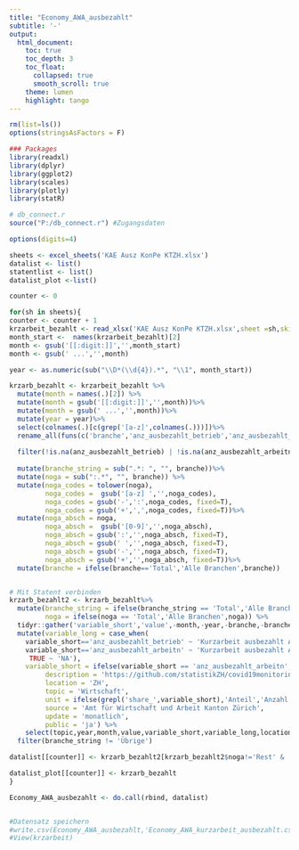 ```yaml
---
title: "Economy_AWA_ausbezahlt"
subtitle: '-'
output: 
  html_document:
    toc: true
    toc_depth: 3
    toc_float:
      collapsed: true
      smooth_scroll: true
    theme: lumen
    highlight: tango
---
```



```r
rm(list=ls())
options(stringsAsFactors = F)

### Packages 
library(readxl)
library(dplyr)
library(ggplot2)
library(scales)
library(plotly)
library(statR)

# db_connect.r
source("P:/db_connect.r") #Zugangsdaten

options(digits=4)
```


```r


sheets <- excel_sheets('KAE Ausz KonPe KTZH.xlsx')
datalist <- list()
statentlist <- list()
datalist_plot <-list()

counter <- 0

for(sh in sheets){
counter <- counter + 1
krzarbeit_bezahlt <- read_xlsx('KAE Ausz KonPe KTZH.xlsx',sheet =sh,skip = 1, na = c("NA",""))
month_start <-  names(krzarbeit_bezahlt)[2]
month <- gsub('[[:digit:]]','',month_start)
month <- gsub(' ...','',month)

year <- as.numeric(sub("\\D*(\\d{4}).*", "\\1", month_start))

krzarb_bezahlt <- krzarbeit_bezahlt %>%
  mutate(month = names(.)[2]) %>%
  mutate(month = gsub('[[:digit:]]','',month))%>%
  mutate(month = gsub(' ...','',month))%>%
  mutate(year = year)%>%
  select(colnames(.)[c(grep('[a-z]',colnames(.)))])%>%
  rename_all(funs(c('branche','anz_ausbezahlt_betrieb','anz_ausbezahlt_arbeitn','month','year')))%>%
  
  filter(!is.na(anz_ausbezahlt_betrieb) | !is.na(anz_ausbezahlt_arbeitn))%>%
  
  mutate(branche_string = sub(".*: ", "", branche))%>%
  mutate(noga = sub(":.*", "", branche)) %>%
  mutate(noga_codes = tolower(noga),
         noga_codes =  gsub('[a-z] ','',noga_codes),
         noga_codes = gsub('-',':',noga_codes, fixed=T),
         noga_codes = gsub('+',',',noga_codes, fixed=T))%>%
  mutate(noga_absch = noga,
         noga_absch =  gsub('[0-9]','',noga_absch),
         noga_absch = gsub(':','',noga_absch, fixed=T),
         noga_absch = gsub(' ','',noga_absch, fixed=T),
         noga_absch = gsub('-','',noga_absch, fixed=T),
         noga_absch = gsub('+','',noga_absch, fixed=T))%>%
  mutate(branche = ifelse(branche=='Total','Alle Branchen',branche))


# Mit Statent verbinden
krzarb_bezahlt2 <- krzarb_bezahlt%>%
  mutate(branche_string = ifelse(branche_string == 'Total','Alle Branchen', branche_string),
         noga = ifelse(noga == 'Total','Alle Branchen',noga)) %>%
  tidyr::gather('variable_short','value',-month,-year,-branche,-branche_string,-noga,-noga_codes,-noga_absch,)%>%
  mutate(variable_long = case_when(
    variable_short=='anz_ausbezahlt_betrieb' ~ 'Kurzarbeit ausbezahlt Anzahl Betriebe',
    variable_short=='anz_ausbezahlt_arbeitn' ~ 'Kurzarbeit ausbezahlt Anzahl Beschäftigte',
     TRUE ~ 'NA'),
    variable_short = ifelse(variable_short == 'anz_ausbezahlt_arbeitn', 'anz_ausbezahlt_besch', variable_short),
         description = 'https://github.com/statistikZH/covid19monitoring_economy_AWA',
         location = 'ZH',
         topic = 'Wirtschaft',
         unit = ifelse(grepl('share_',variable_short),'Anteil','Anzahl'),
         source = 'Amt für Wirtschaft und Arbeit Kanton Zürich',
         update = 'monatlich',
         public = 'ja') %>%
    select(topic,year,month,value,variable_short,variable_long,location,branche_string,noga,public,description,unit,source,update)%>%
  filter(branche_string != 'Übrige')

datalist[[counter]] <- krzarb_bezahlt2[krzarb_bezahlt2$noga!='Rest' & !krzarb_bezahlt2$variable_short %in% c('share_ausbezahlt_besch','share_ausbezahlt_betriebe') ,]

datalist_plot[[counter]] <- krzarb_bezahlt
}

Economy_AWA_ausbezahlt <- do.call(rbind, datalist)


#Datensatz speichern
#write.csv(Economy_AWA_ausbezahlt,'Economy_AWA_kurzarbeit_ausbezahlt.csv',row.names=F, fileEncoding = "UTF-8")
#View(krzarbeit)

```

